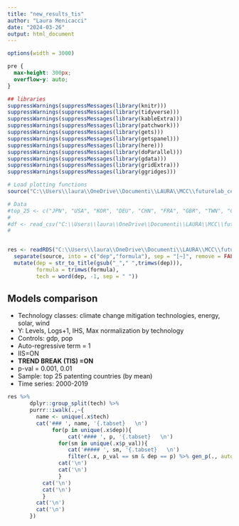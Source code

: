 ```yaml
---
title: "new_results_tis"
author: "Laura Menicacci"
date: "2024-03-26"
output: html_document
---
```


```r
options(width = 3000)
```

```css
pre {
  max-height: 300px;
  overflow-y: auto;
}

```

```r

## libraries
suppressWarnings(suppressMessages(library(knitr)))
suppressWarnings(suppressMessages(library(tidyverse)))
suppressWarnings(suppressMessages(library(kableExtra)))
suppressWarnings(suppressMessages(library(patchwork)))
suppressWarnings(suppressMessages(library(gets)))
suppressWarnings(suppressMessages(library(getspanel)))
suppressWarnings(suppressMessages(library(here)))
suppressWarnings(suppressMessages(library(doParallel)))
suppressWarnings(suppressMessages(library(gdata)))
suppressWarnings(suppressMessages(library(gridExtra)))
suppressWarnings(suppressMessages(library(ggridges)))

# Load plotting functions
source("C:\\Users\\laura\\OneDrive\\Documenti\\LAURA\\MCC\\futurelab_ceres\\patent_data_project\\code\\plotting_functions.R")

# Data
#top_25 <- c("JPN", "USA", "KOR", "DEU", "CHN", "FRA", "GBR", "TWN", "CAN", "ITA", "DNK", "NLD", "IND", "AUT", "CHE", "SWE", #"ESP", "AUS", "ISR", "BEL", "FIN", "RUS", "NOR", "SGP", "BRA")
#
#df <- read_csv("C:\\Users\\laura\\OneDrive\\Documenti\\LAURA\\MCC\\futurelab_ceres\\patent_data_project\\data\\patents_panel_5tec#hs.csv", show_col_types = F)  %>% filter(ISO %in% top_25)
#


res <- readRDS("C:\\Users\\laura\\OneDrive\\Documenti\\LAURA\\MCC\\futurelab_ceres\\patent_data_project\\results\\26_03_TIS_tighter_pval.RDS") %>% 
  separate(source, into = c("dep","formula"), sep = "[~]", remove = FALSE) %>%
  mutate(dep = str_to_title(gsub("_"," ",trimws(dep))),
         formula = trimws(formula), 
         tech = word(dep, -1, sep = " ")) 

```

## Models comparison {.tabset}

 * Technology classes: climate change mitigation technologies, energy, solar, wind
 * Y: Levels, Logs+1, IHS, Max normalization by technology
 * Controls: gdp, pop
 * Auto-regressive term = 1
 * IIS=ON
 * **TREND BREAK (TIS) =ON**
 * p-val = 0.001, 0.01
 * Sample: top 25 patenting countries (by mean)
 * Time series: 2000-2019

```r

res %>%
       dplyr::group_split(tech) %>%
       purrr::iwalk(.,~{
         name <- unique(.x$tech)
         cat('### ', name, '{.tabset}   \n')
              for(p in unique(.x$dep)){
                   cat('#### ', p, '{.tabset}   \n')
                for(sm in unique(.x$p_val)){
                   cat('##### ', sm, '{.tabset}   \n')
                   filter(.x, p_val == sm & dep == p) %>% gen_p(., auto = TRUE)
                cat('\n')
                cat('\n')
                }
           cat('\n')
           cat('\n')
           }
         cat('\n')
         cat('\n')
       })
       
```

